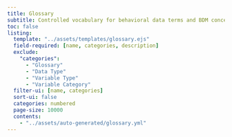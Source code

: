 ```yaml
---
title: Glossary
subtitle: Controlled vocabulary for behavioral data terms and BDM concepts
toc: false
listing: 
  template: "../assets/templates/glossary.ejs"
  field-required: [name, categories, description]
  exclude:
    "categories":
      - "Glossary"
      - "Data Type"
      - "Variable Type"
      - "Variable Category"
  filter-ui: [name, categories]
  sort-ui: false
  categories: numbered
  page-size: 10000
  contents:
    - "../assets/auto-generated/glossary.yml"
---
```

